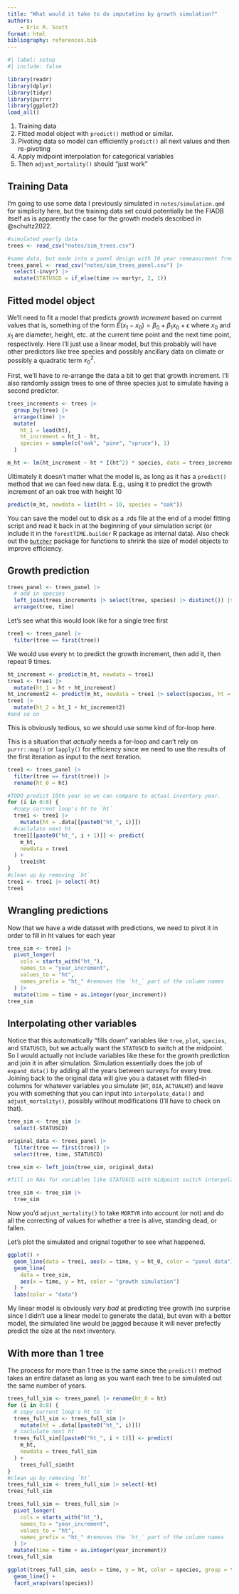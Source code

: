 ```yaml
---
title: "What would it take to do imputatino by growth simulation?"
authors:
    - Eric R. Scott
format: html
bibliography: references.bib
---
```


```r
#| label: setup
#| include: false

library(readr)
library(dplyr)
library(tidyr)
library(purrr)
library(ggplot2)
load_all()
```

1.  Training data
2.  Fitted model object with `predict()` method or similar.
3.  Pivoting data so model can efficiently `predict()` all next values and then re-pivoting
4.  Apply midpoint interpolation for categorical variables
5.  Then `adjust_mortality()` should "just work"

## Training Data

I'm going to use some data I previously simulated in `notes/simulation.qmd` for simplicity here, but the training data set could potentially be the FIADB itself as is apparently the case for the growth models described in @schultz2022.

```r
#simulated yearly data
trees <- read_csv("notes/sim_trees.csv")

#same data, but made into a panel design with 10 year remeasurment frequency
trees_panel <- read_csv("notes/sim_trees_panel.csv") |>
  select(-invyr) |>
  mutate(STATUSCD = if_else(time >= mortyr, 2, 1))
```

## Fitted model object

We'll need to fit a model that predicts *growth increment* based on current values that is, something of the form  $E(x_1 - x_0) = \beta_0 + \beta_1 x_0 + \epsilon$ where $x_0$ and $x_1$ are diameter, height, etc. at the current time point and the next time point, respectively.  Here I'll just use a linear model, but this probably will have other predictors like tree species and possibly ancillary data on climate or possibly a quadratic term $x_0^2$.

First, we'll have to re-arrange the data a bit to get that growth increment.  I'll also randomly assign trees to one of three species just to simulate having a second predictor.

```r
trees_increments <- trees |>
  group_by(tree) |>
  arrange(time) |>
  mutate(
    ht_1 = lead(ht),
    ht_increment = ht_1 - ht,
    species = sample(c("oak", "pine", "spruce"), 1)
  )

m_ht <- lm(ht_increment ~ ht * I(ht^2) * species, data = trees_increments)
```

Ultimately it doesn't matter what the model is, as long as it has a `predict()` method that we can feed new data.  E.g., using it to predict the growth increment of an oak tree with height 10

```r
predict(m_ht, newdata = list(ht = 10, species = "oak"))
```

You can save the model out to disk as a .rds file at the end of a model fitting script and read it back in at the beginning of your simulation script (or include it in the `forestTIME.builder` R package as internal data). Also check out the [`butcher`](https://butcher.tidymodels.org) package for functions to shrink the size of model objects to improve efficiency.

## Growth prediction

```r
trees_panel <- trees_panel |>
  # add in species
  left_join(trees_increments |> select(tree, species) |> distinct()) |>
  arrange(tree, time)
```

Let's see what this would look like for a single tree first
```r
tree1 <- trees_panel |>
  filter(tree == first(tree))
```

We would use every `ht` to predict the growth increment, then add it, then repeat 9 times.


```r
ht_increment <- predict(m_ht, newdata = tree1)
tree1 <- tree1 |>
  mutate(ht_1 = ht + ht_increment)
ht_increment2 <- predict(m_ht, newdata = tree1 |> select(species, ht = ht_1))
tree1 |>
  mutate(ht_2 = ht_1 + ht_increment2)
#and so on
```

This is obviously tedious, so we should use some kind of for-loop here. 

::: {.callout-note}
This is a situation that *actually* needs a for-loop and can't rely on `purrr::map()` or `lapply()` for efficiency since we need to use the results of the first iteration as input to the next iteration.
:::


```r
tree1 <- trees_panel |>
  filter(tree == first(tree)) |>
  rename(ht_0 = ht)

#TODO predict 10th year so we can compare to actual inventory year.
for (i in 0:8) {
  #copy current loop's ht to `ht`
  tree1 <- tree1 |>
    mutate(ht = .data[[paste0("ht_", i)]])
  #caclulate next ht
  tree1[[paste0("ht_", i + 1)]] <- predict(
    m_ht,
    newdata = tree1
  ) +
    tree1$ht
}
#clean up by removing `ht`
tree1 <- tree1 |> select(-ht)
tree1
```


## Wrangling predictions

Now that we have a wide dataset with predictions, we need to pivot it in order to fill in ht values for each year

```r
tree_sim <- tree1 |>
  pivot_longer(
    cols = starts_with("ht_"),
    names_to = "year_increment",
    values_to = "ht",
    names_prefix = "ht_" #removes the `ht_` part of the column names
  ) |>
  mutate(time = time + as.integer(year_increment))
tree_sim
```


##  Interpolating other variables

Notice that this automatically "fills down" variables like `tree`, `plot`, `species`, and `STATUSCD`, but we actually want the `STATUSCD` to switch at the midpoint.  So I would actually not include variables like these for the growth prediction and join it in after simulation.  Simulation essentially does the job of `expand_data()` by adding all the years between surveys for every tree.  Joining back to the original data will give you a dataset with filled-in columns for whatever variables you simulate (`HT`, `DIA`, `ACTUALHT`) and leave you with something that you can input into `interpolate_data()` and `adjust_mortality()`, possibly without modifications (I'll have to check on that).

```r
tree_sim <- tree_sim |>
  select(-STATUSCD)

original_data <- trees_panel |>
  filter(tree == first(tree)) |>
  select(tree, time, STATUSCD)

tree_sim <- left_join(tree_sim, original_data)

#fill in NAs for variables like STATUSCD with midpoint switch interpolation

tree_sim <- tree_sim |>
  tree_sim
```

Now you'd `adjust_mortality()` to take `MORTYR` into account (or not) and do all the correcting of values for whether a tree is alive, standing dead, or fallen.


Let's plot the simulated and orignal together to see what happened.

```r
ggplot() +
  geom_line(data = tree1, aes(x = time, y = ht_0, color = "panel data")) +
  geom_line(
    data = tree_sim,
    aes(x = time, y = ht, color = "growth simulation")
  ) +
  labs(color = "data")
```

My linear model is obviously *very bad* at predicting tree growth (no surprise since I didn't use a linear model to generate the data), but even with a better model, the simulated line would be jagged because it will never prefectly predict the size at the next inventory.

## With more than 1 tree

The process for more than 1 tree is the same since the `predict()` method takes an entire dataset as long as you want each tree to be simulated out the same number of years.


```r
trees_full_sim <- trees_panel |> rename(ht_0 = ht)
for (i in 0:8) {
  # copy current loop's ht to `ht`
  trees_full_sim <- trees_full_sim |>
    mutate(ht = .data[[paste0("ht_", i)]])
  # caclulate next ht
  trees_full_sim[[paste0("ht_", i + 1)]] <- predict(
    m_ht,
    newdata = trees_full_sim
  ) +
    trees_full_sim$ht
}
#clean up by removing `ht`
trees_full_sim <- trees_full_sim |> select(-ht)
trees_full_sim
```


```r
trees_full_sim <- trees_full_sim |>
  pivot_longer(
    cols = starts_with("ht_"),
    names_to = "year_increment",
    values_to = "ht",
    names_prefix = "ht_" #removes the `ht_` part of the column names
  ) |>
  mutate(time = time + as.integer(year_increment))
trees_full_sim
```


```r
ggplot(trees_full_sim, aes(x = time, y = ht, color = species, group = tree)) +
  geom_line() +
  facet_wrap(vars(species))
```